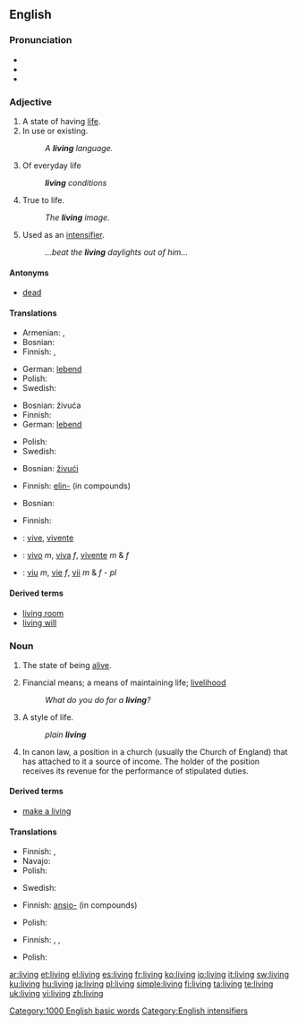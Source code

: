 {{wikipedia}}
==English==

{{rank|4|late|bed|530|living|view|although|knowledge}}

===Pronunciation===
* {{audio|en-us-living.ogg|Audio (US)}}
* {{IPA|/lɪvɪŋ/}}
* {{rhymes|ɪvɪŋ}}

===Adjective===
{{en-adj|-}}

# A state of having [[life]].
# In use or existing.
#: ''A '''living''' language.''
# Of everyday life
#: '' '''living''' conditions''
# True to life.
#: ''The '''living''' image.''
# Used as an [[intensifier]].
#: ''...beat the '''living''' daylights out of him...''

====Antonyms====
* [[dead]]

====Translations====
{{trans-top|A state of having life}}
* Armenian: {{t-|hy|կենդանի|tr=kendani|sc=Armn|xs=Armenian}},  {{qualifier|colloquial, dialectal}} {{t-|hy|սաղ|sc=Armn|xs=Armenian}}
* Bosnian: {{t-|bs|živjeti}}
* Finnish: {{t+|fi|elävä}}, {{t-|fi|elollinen}}
{{trans-mid}}
* German: [[lebend]]
* Polish: {{t+|pl|żywy}}
* Swedish: {{t+|sv|levande}}
{{trans-bottom}}

{{trans-top|In use or existing}}
* Bosnian: živuća
* Finnish: {{t+|fi|elävä}}
* German: [[lebend]]
{{trans-mid}}
* Polish: {{t+|pl|żywy}}
* Swedish: {{t+|sv|levande}}
{{trans-bottom}}

{{trans-top|Of everyday life}}
* Bosnian: [[živući]]
{{trans-mid}}
* Finnish: [[elin-]] (in compounds)
{{trans-bottom}}

{{trans-top|True to life}}
* Bosnian: {{t-|bs|živa}}
{{trans-mid}}
* Finnish: {{t+|fi|elävä}}
{{trans-bottom}}

{{trans-top|Used as an intensifier}}
{{trans-mid}}
{{trans-bottom}}

{{checktrans-top}}
* {{ttbc|Interlingua}}: [[vive]], [[vivente]]
* {{ttbc|Portuguese}}: [[vivo]] ''m'', [[viva]] ''f'', [[vivente]] ''m'' & ''f''
{{checktrans-mid}}
* {{ttbc|Romanian}}: [[viu]] ''m'', [[vie]] ''f'', [[vii]] ''m'' & ''f'' - ''pl''
{{checktrans-bottom}}

====Derived terms====
* [[living room]]
* [[living will]]

===Noun===
{{en-noun}}

# {{uncountable}} The state of being [[alive]].
# Financial means; a means of maintaining life; [[livelihood]]
#: ''What do you do for a '''living'''?''
# A style of life.
#: ''plain '''living''' ''
# In canon law, a position in a church (usually the Church of England) that has attached to it a source of income. The holder of the position receives its revenue for the performance of stipulated duties.

====Derived terms====
*[[make a living]]

====Translations====
{{trans-top|The state of being alive}}
* Finnish: {{t+|fi|elo}}, {{t-|fi|eläminen}}
* Navajo: {{tø|nv|Iiná}}
* Polish: {{t+|pl|życie}}
{{trans-mid}}
* Swedish: {{t+|sv|liv|n}}
{{trans-bottom}}

{{trans-top|Financial means; a means of maintaining life}}
* Finnish: [[ansio-]] (in compounds)
{{trans-mid}}
* Polish: {{t+|pl|życie}}
{{trans-bottom}}

{{trans-top|A style of life}}
* Finnish: {{t+|fi|elämä}}, {{t+|fi|elintapa}}, {{t+|fi|elo}}
{{trans-mid}}
* Polish: {{t+|pl|życie}}
{{trans-bottom}}

[[Category:1000 English basic words]]
[[Category:English intensifiers]]

[[ar:living]]
[[et:living]]
[[el:living]]
[[es:living]]
[[fr:living]]
[[ko:living]]
[[io:living]]
[[it:living]]
[[sw:living]]
[[ku:living]]
[[hu:living]]
[[ja:living]]
[[pl:living]]
[[simple:living]]
[[fi:living]]
[[ta:living]]
[[te:living]]
[[uk:living]]
[[vi:living]]
[[zh:living]]